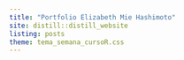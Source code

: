 ```yaml
---
title: "Portfolio Elizabeth Mie Hashimoto"
site: distill::distill_website
listing: posts
theme: tema_semana_cursoR.css
---
```


